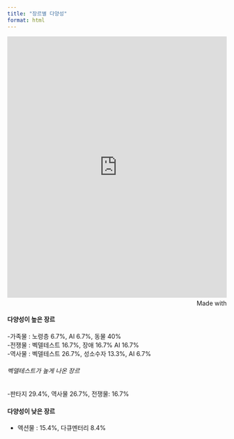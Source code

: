 ```yaml
---
title: "장르별 다양성"
format: html
---
```




<iframe src='https://flo.uri.sh/visualisation/23759456/embed' title='Interactive or visual content' class='flourish-embed-iframe' frameborder='0' scrolling='no' style='width:100%;height:600px;' sandbox='allow-same-origin allow-forms allow-scripts allow-downloads allow-popups allow-popups-to-escape-sandbox allow-top-navigation-by-user-activation'></iframe><div style='width:100%!;margin-top:4px!important;text-align:right!important;'><a class='flourish-credit' href='https://public.flourish.studio/visualisation/23759456/?utm_source=embed&utm_campaign=visualisation/23759456' target='_top' style='text-decoration:none!important'><img alt='Made with Flourish' src='https://public.flourish.studio/resources/made_with_flourish.svg' style='width:105px!important;height:16px!important;border:none!important;margin:0!important;'> </a></div>

  
#### 다양성이 높은 장르

-가족물 : 노령층 6.7%, AI 6.7%, 동물 40%  
-전쟁물 : 벡델테스트 16.7%, 장애 16.7% AI 16.7%  
-역사물 : 벡델테스트 26.7%, 성소수자 13.3%, AI 6.7%


###### 벡델테스트가 높게 나온 장르

-판타지 29.4%, 역사물 26.7%, 전쟁물: 16.7%


#### 다양성이 낮은 장르

- 액션물 : 15.4%, 다큐멘터리 8.4%